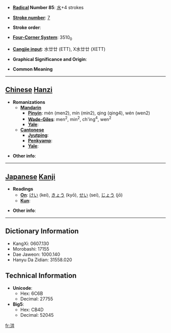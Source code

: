 * '''[[Wiktionary:Chinese radical index| Radical]] Number 85''': [[Wiktionary:Chinese radical index 水|水]]+4 strokes

* '''[[Wiktionary:Chinese total strokes index|Stroke number]]''': [[Wiktionary:Chinese total strokes index 7|7]]

* '''Stroke order''': 

* '''[[Wiktionary:Chinese four corner index|Four-Corner System]]''': 3510<sub>0</sub>

* '''[[Wiktionary:Chinese Cangjie index|Cangjie input]]''': 水廿廿 (ETT), X水廿廿 (XETT)

* '''Graphical Significance and Origin''': 

* '''Common Meaning'''

----

== [[Chinese]] [[Hanzi]] ==

* '''Romanizations'''
** '''[[Mandarin]]'''
*** '''[[Pinyin]]''': mén (men2), mín (min2), qìng (qing4), wén (wen2)
*** '''[[Wade-Giles]]''': men<sup>2</sup>, min<sup>2</sup>, ch'ing<sup>4</sup>, wen<sup>2</sup>
*** '''[[Yale]]''': 
** '''[[Cantonese]]'''
*** '''[[Jyutping]]''':
*** '''[[Penkyamp]]''': 
*** '''[[Yale]]''': 

* '''Other info''': 

----

== [[Japanese]] [[Kanji]] ==

* '''Readings'''
** '''[[On]]''': [[けい]] (kei), [[きょう]] (kyō), [[せい]] (sei), [[じょう]] (jō)
** '''[[Kun]]''': 

* '''Other info''':  

----

== Dictionary Information ==

* KangXi: 0607.130
* Morobashi: 17155
* Dae Jaweon: 1000.140
* Hanyu Da Zidian: 31558.020

== Technical Information ==

* '''Unicode''':
** Hex: 6C6B
** Decimal: 27755
* '''Big5''':
** Hex: CB4D
** Decimal: 52045

[[fr:汫]]